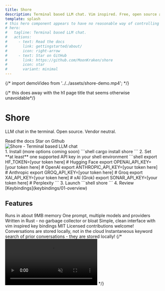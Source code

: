 ```yaml
---
title: Shore
description: Terminal based LLM chat. Vim inspired. Free, open source and vendor neutral.
template: splash
# this hero component appears to have no reasonable way of controlling image size
# hero:
#   tagline: Terminal based LLM chat.
#   actions:
#     - text: Read the docs
#       link: gettingstarted/about/
#       icon: right-arrow
#     - text: Star on GitHub
#       link: https://github.com/MoonKraken/shore
#       icon: star
#       variant: minimal
---
```



{/* import demoVideo from '../../assets/shore-demo.mp4'; */}

{/* this does away with the h1 page title that seems otherwise unavoidable*/}
<style is:global>{`
  main .content-panel:first-of-type {
    display: none;
  }
`}</style>

<div class="flex md:flex-row flex-col place-items-center overflow-hidden">
<div class="md:basis-2/5 flex-none">
	<h1>Shore</h1>
	<p>LLM chat in the terminal. Open source. Vendor neutral.</p>
	<div>
		<LinkButton icon="document" href="gettingstarted/about">Read the docs</LinkButton>
		<LinkButton icon="star" variant="secondary" href="https://www.github.com/MoonKraken/shore">Star on Github</LinkButton>
	</div>
	</div>
  <div class="md:basis-3/5 shrink min-w-0">
    <Image src={heroImage} alt="Shore - Terminal based LLM chat" widths={[400, 800, 1200]} sizes="(max-width: 768px) 100vw, 50vw" />
  </div>
</div>

<Steps>
1. Install (more options coming soon)
	```shell
	cargo install shore
	```
2. Set **at least** one supported API key in your shell environment
	```shell
	export HF_TOKEN=[your token here] # Hugging Face
	export OPENAI_API_KEY=[your token here] # OpenAI
	export ANTHROPIC_API_KEY=[your token here] # Anthropic
	export GROQ_API_KEY=[your token here] # Groq
	export XAI_API_KEY=[your token here] # xAI (Grok)
	export SONAR_API_KEY=[your token here] # Perplexity
	```
3. Launch
	```shell
	shore
	```
4. Review [Keybindings](keybindings/01-overview)

</Steps>

## Features

<CardGrid>
	<Card title="Lightweight" icon="rocket">
		Runs in about 9MB memory
	</Card>
	<Card title="Concurrent Chat" icon="bars">
		One prompt, multiple models and providers
	</Card>
	<Card title="Blazingly fast" icon="seti:rust">
		Written in Rust - no garbage collector or bloat
	</Card>
	<Card title="Terminal based" icon="vim">
		Simple, clean interface with vim inspired key bindings
	</Card>
	<Card title="Free and open source" icon="seti:license">
		MIT Licensed contributions welcome!
	</Card>
	<Card title="Local-first" icon="seti:folder">
		Conversations are stored locally, not in the cloud
	</Card>
	<Card title="Full text search" icon="document">
		Instantaneous keyword search of prior conversations - they are stored locally!
	</Card>
</CardGrid>
{/* <video src={demoVideo} autoplay playsinline loop muted></video> */}
